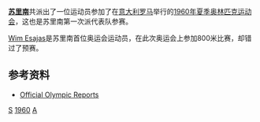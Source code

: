 {{Infobox Country Olympics
|NOC=SUR
|games=1960年夏季
|competitors=
|sports=
|flagbearer=
|officials=
}}

'''[[苏里南|苏里南]]'''共派出了一位运动员参加了在[[意大利|意大利]][[罗马|罗马]]举行的[[1960年夏季奥林匹克运动会|1960年夏季奥林匹克运动会]]，这也是苏里南第一次派代表队参赛。

[[Wim_Esajas|Wim Esajas]]是苏里南首位奥运会运动员，在此次奥运会上参加800米比赛，却错过了预赛。<!-- Wallechinsky - Complete book of the Olympics (2004) page 242 -->

==参考资料==
*[https://www.webcitation.org/65yhnGxmi?url=http://www.aafla.org/5va/reports_frmst.htm Official Olympic Reports]

{{NOCin1960SummerOlympics}}

[[Category:1960年夏季奥林匹克运动会代表团|S]]
[[Category:奥林匹克运动会苏里南代表团|1960]]
[[Category:1960年苏里南|A]]